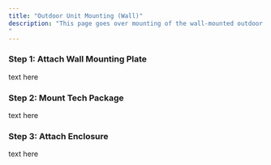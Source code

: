 ```yaml
---
title: "Outdoor Unit Mounting (Wall)"
description: "This page goes over mounting of the wall-mounted outdoor unit.
"
---
```


### Step 1: Attach Wall Mounting Plate

text here

### Step 2: Mount Tech Package

text here

### Step 3: Attach Enclosure

text here